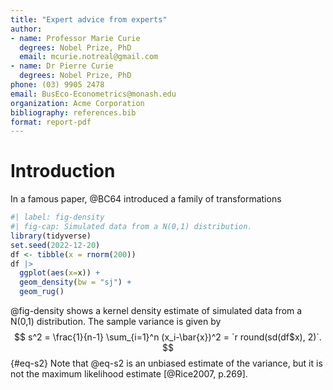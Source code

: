 ```yaml
---
title: "Expert advice from experts"
author:
- name: Professor Marie Curie
  degrees: Nobel Prize, PhD
  email: mcurie.notreal@gmail.com
- name: Dr Pierre Curie
  degrees: Nobel Prize, PhD
phone: (03) 9905 2478
email: BusEco-Econometrics@monash.edu
organization: Acme Corporation
bibliography: references.bib
format: report-pdf
---
```


# Introduction

In a famous paper, @BC64 introduced a family of transformations \dots

```r
#| label: fig-density
#| fig-cap: Simulated data from a N(0,1) distribution.
library(tidyverse)
set.seed(2022-12-20)
df <- tibble(x = rnorm(200))
df |>
  ggplot(aes(x=x)) +
  geom_density(bw = "sj") +
  geom_rug()
```

@fig-density shows a kernel density estimate of simulated data from a N(0,1) distribution. The sample variance is given by $$
  s^2 = \frac{1}{n-1} \sum_{i=1}^n (x_i-\bar{x})^2 = `r round(sd(df$x), 2)`.
$$ {#eq-s2} Note that @eq-s2 is an unbiased estimate of the variance, but it is not the maximum likelihood estimate [@Rice2007, p.269].

